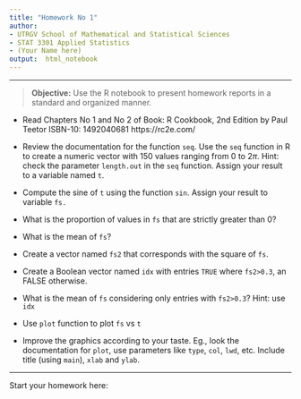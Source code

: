 ---
title: "Homework No 1"
author:
- UTRGV School of Mathematical and Statistical Sciences
- STAT 3301 Applied Statistics
- (Your Name here)
output:  html_notebook
---

---


>**Objective:** Use the R notebook to present homework reports in a standard and organized manner.


- Read Chapters No 1 and No 2 of Book:	R Cookbook, 2nd Edition by Paul Teetor ISBN-10: 1492040681 https://rc2e.com/

- Review the documentation for the function `seq`. Use the `seq` function in R to create a numeric
vector with 150 values ranging from $0$ to $2\pi.$ Hint: check the parameter `length.out` in the
`seq` function. Assign your result to a variable named `t`.

- Compute the sine of `t` using the function `sin`. Assign your result to variable `fs.`

- What is the proportion of values in `fs` that are strictly greater than 0?

- What is the mean of `fs`?

- Create a vector named `fs2` that corresponds with the square of `fs`. 

- Create a Boolean vector named `idx` with entries `TRUE` where  `fs2>0.3`, an FALSE otherwise.

- What is the mean of `fs` considering only entries with `fs2>0.3`? Hint: use `idx`

- Use `plot` function to plot `fs` vs `t`

- Improve the graphics according to your taste. Eg., look the documentation for `plot`, use parameters like `type`, `col`, `lwd`, etc. Include title (using `main`), `xlab` and `ylab`.

---
Start your homework here:




